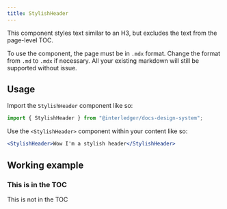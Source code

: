 ```yaml
---
title: StylishHeader
---
```



This component styles text similar to an H3, but excludes the text from the page-level TOC.

To use the component, the page must be in `.mdx` format. Change the format from `.md` to `.mdx` if necessary. All your existing markdown will still be supported without issue.

## Usage

Import the `StylishHeader` component like so:

```jsx
import { StylishHeader } from "@interledger/docs-design-system";
```

Use the `<StylishHeader>` component within your content like so:

```jsx
<StylishHeader>Wow I'm a stylish header</StylishHeader>
```

## Working example

### This is in the TOC
<p />
<StylishHeader>This is not in the TOC</StylishHeader>
